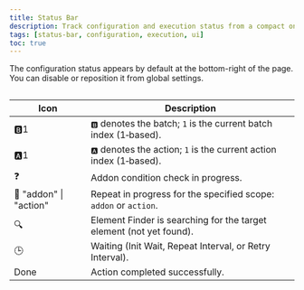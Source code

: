 ```yaml
---
title: Status Bar
description: Track configuration and execution status from a compact on-page status bar
tags: [status-bar, configuration, execution, ui]
toc: true
---
```


The configuration status appears by default at the bottom-right of the page. You can disable or reposition it from global settings.

<img class="d-block mb-4 img-fluid rounded-3" src="/docs/[[config:docs_version]]/assets/img/status-bar.png" alt="" />

<BsTable>

| Icon                   | Description                                                         |
| ---------------------- | ------------------------------------------------------------------- |
| 🅱️1                    | `🅱️` denotes the batch; `1` is the current batch index (1‑based).   |
| 🅰️1                    | `🅰️` denotes the action; `1` is the current action index (1‑based). |
| ❓                     | Addon condition check in progress.                                  |
| 🔁 "addon" \| "action" | Repeat in progress for the specified scope: `addon` or `action`.    |
| 🔍                     | Element Finder is searching for the target element (not yet found). |
| 🕒                     | Waiting (Init Wait, Repeat Interval, or Retry Interval).            |
| Done                   | Action completed successfully.                                      |

</BsTable>
